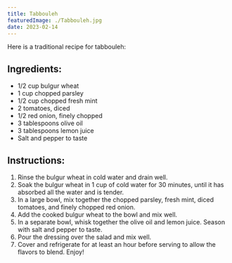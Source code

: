 ```yaml
---
title: Tabbouleh
featuredImage: ./Tabbouleh.jpg
date: 2023-02-14
---
```


Here is a traditional recipe for tabbouleh:

## Ingredients:

* 1/2 cup bulgur wheat
* 1 cup chopped parsley
* 1/2 cup chopped fresh mint
* 2 tomatoes, diced
* 1/2 red onion, finely chopped
* 3 tablespoons olive oil
* 3 tablespoons lemon juice
* Salt and pepper to taste

## Instructions:

1. Rinse the bulgur wheat in cold water and drain well.
2. Soak the bulgur wheat in 1 cup of cold water for 30 minutes, until it has absorbed all the water and is tender.
3. In a large bowl, mix together the chopped parsley, fresh mint, diced tomatoes, and finely chopped red onion.
4. Add the cooked bulgur wheat to the bowl and mix well.
5. In a separate bowl, whisk together the olive oil and lemon juice. Season with salt and pepper to taste.
6. Pour the dressing over the salad and mix well.
7. Cover and refrigerate for at least an hour before serving to allow the flavors to blend. Enjoy!
